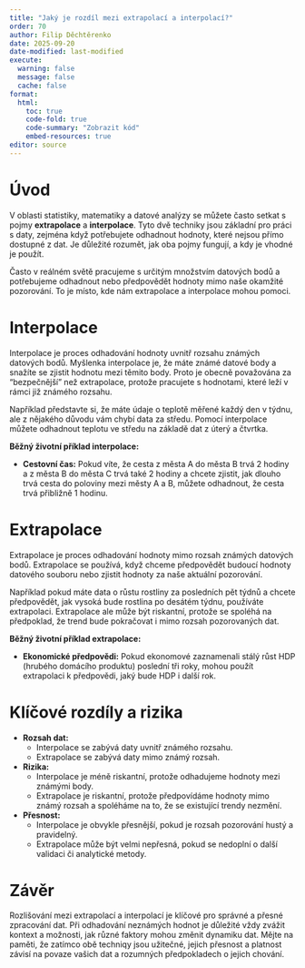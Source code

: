 ```yaml
---
title: "Jaký je rozdíl mezi extrapolací a interpolací?"
order: 70
author: Filip Děchtěrenko
date: 2025-09-20
date-modified: last-modified
execute:
  warning: false
  message: false
  cache: false
format:
  html:
    toc: true
    code-fold: true
    code-summary: "Zobrazit kód"
    embed-resources: true
editor: source
---
```


# Úvod

V oblasti statistiky, matematiky a datové analýzy se můžete často setkat s pojmy **extrapolace** a **interpolace**. Tyto dvě techniky jsou základní pro práci s daty, zejména když potřebujete odhadnout hodnoty, které nejsou přímo dostupné z dat. Je důležité rozumět, jak oba pojmy fungují, a kdy je vhodné je použít.

Často v reálném světě pracujeme s určitým množstvím datových bodů a potřebujeme odhadnout nebo předpovědět hodnoty mimo naše okamžité pozorování. To je místo, kde nám extrapolace a interpolace mohou pomoci.

# Interpolace

Interpolace je proces odhadování hodnoty uvnitř rozsahu známých datových bodů. Myšlenka interpolace je, že máte známé datové body a snažíte se zjistit hodnotu mezi těmito body. Proto je obecně považována za "bezpečnější" než extrapolace, protože pracujete s hodnotami, které leží v rámci již známého rozsahu.

Například představte si, že máte údaje o teplotě měřené každý den v týdnu, ale z nějakého důvodu vám chybí data za středu. Pomocí interpolace můžete odhadnout teplotu ve středu na základě dat z úterý a čtvrtka.

**Běžný životní příklad interpolace:**

- **Cestovní čas:** Pokud víte, že cesta z města A do města B trvá 2 hodiny a z města B do města C trvá také 2 hodiny a chcete zjistit, jak dlouho trvá cesta do poloviny mezi městy A a B, můžete odhadnout, že cesta trvá přibližně 1 hodinu.

# Extrapolace

Extrapolace je proces odhadování hodnoty mimo rozsah známých datových bodů. Extrapolace se používá, když chceme předpovědět budoucí hodnoty datového souboru nebo zjistit hodnoty za naše aktuální pozorování.

Například pokud máte data o růstu rostliny za posledních pět týdnů a chcete předpovědět, jak vysoká bude rostlina po desátém týdnu, používáte extrapolaci. Extrapolace ale může být riskantní, protože se spoléhá na předpoklad, že trend bude pokračovat i mimo rozsah pozorovaných dat.

**Běžný životní příklad extrapolace:**

- **Ekonomické předpovědi:** Pokud ekonomové zaznamenali stálý růst HDP (hrubého domácího produktu) poslední tři roky, mohou použít extrapolaci k předpovědi, jaký bude HDP i další rok.

# Klíčové rozdíly a rizika

- **Rozsah dat:**
  - Interpolace se zabývá daty uvnitř známého rozsahu.
  - Extrapolace se zabývá daty mimo známý rozsah.

- **Rizika:**
  - Interpolace je méně riskantní, protože odhadujeme hodnoty mezi známými body.
  - Extrapolace je riskantní, protože předpovídáme hodnoty mimo známý rozsah a spoléháme na to, že se existující trendy nezmění.

- **Přesnost:**
  - Interpolace je obvykle přesnější, pokud je rozsah pozorování hustý a pravidelný.
  - Extrapolace může být velmi nepřesná, pokud se nedoplní o další validaci či analytické metody.

# Závěr

Rozlišování mezi extrapolací a interpolací je klíčové pro správné a přesné zpracování dat. Při odhadování neznámých hodnot je důležité vždy zvážit kontext a možnosti, jak různé faktory mohou změnit dynamiku dat. Mějte na paměti, že zatímco obě techniqy jsou užitečné, jejich přesnost a platnost závisí na povaze vašich dat a rozumných předpokladech o jejich chování.


